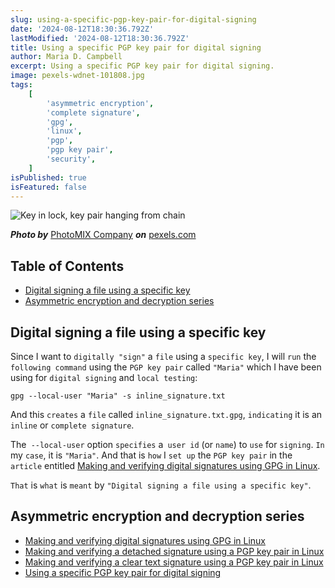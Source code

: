 ```yaml
---
slug: using-a-specific-pgp-key-pair-for-digital-signing
date: '2024-08-12T18:30:36.792Z'
lastModified: '2024-08-12T18:30:36.792Z'
title: Using a specific PGP key pair for digital signing
author: Maria D. Campbell
excerpt: Using a specific PGP key pair for digital signing.
image: pexels-wdnet-101808.jpg
tags:
    [
        'asymmetric encryption',
        'complete signature',
        'gpg',
        'linux',
        'pgp',
        'pgp key pair',
        'security',
    ]
isPublished: true
isFeatured: false
---
```


![Key in lock, key pair hanging from chain](pexels-wdnet-101808.jpg)

**_Photo by_** [PhotoMIX Company](https://www.pexels.com/@wdnet/) **_on_**
[pexels.com](https://www.pexels.com/photo/black-handled-key-on-key-hole-101808/)

## Table of Contents

-   [Digital signing a file using a specific key](#digital-signing-a-file-using-a-specific-key-from-a-keyring)
-   [Asymmetric encryption and decryption series](#asymmetric-encryption-and-decryption-series)

## Digital signing a file using a specific key

Since I want to `digitally "sign"` a `file` using a `specific key`, I will `run`
the `following command` using the `PGP key pair` called `"Maria"` which I have
been using for `digital signing` and `local testing`:

```shell
gpg --local-user "Maria" -s inline_signature.txt
```

And this `creates` a `file` called `inline_signature.txt.gpg`, `indicating` it
is an `inline` or `complete signature`.

The` --local-user` option `specifies` a` user id` (or `name`) to `use` for
`signing`. `In` my `case`, it is `"Maria"`. And that is `how` I `set up` the
`PGP key pair` in the `article` entitled
[Making and verifying digital signatures using GPG in Linux](/blog/making-and-verifying-a-detached-signature-using-a-pgp-key-pair-in-linux).

`That` is `what` is `meant` by `"Digital signing a file using a specific key"`.

## Asymmetric encryption and decryption series

-   [Making and verifying digital signatures using GPG in Linux](/blog/making-and-verifying-digital-signatures-using-gpg-in-linux)
-   [Making and verifying a detached signature using a PGP key pair in Linux](http://localhost:3000/blog/making-and-verifying-a-detached-signature-using-a-pgp-key-pair-in-linux)
-   [Making and verifying a clear text signature using a PGP key pair in Linux](/blog/making-and-verifying-a-cleartext-digital-signature-using-a-pgp-key-pair-in-linux)
-   [Using a specific PGP key pair for digital signing](http://localhost:3000/blog/using-a-specific-pgp-key-pair-for-digital-signing)
